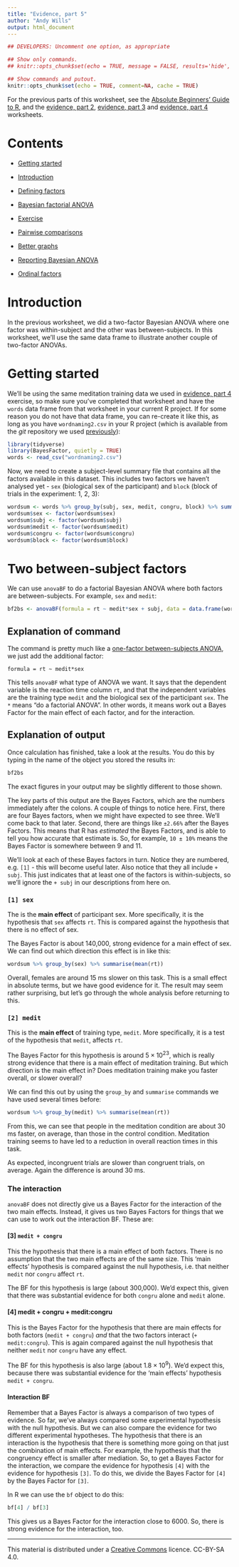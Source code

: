 ```yaml
---
title: "Evidence, part 5"
author: "Andy Wills"
output: html_document
---
```


```r
## DEVELOPERS: Uncomment one option, as appropriate

## Show only commands.
## knitr::opts_chunk$set(echo = TRUE, message = FALSE, results='hide', fig.keep = 'none', comment=NA)

## Show commands and putout.
knitr::opts_chunk$set(echo = TRUE, comment=NA, cache = TRUE)


```

For the previous parts of this worksheet, see the [Absolute Beginners' Guide to R](evidence.html), and the [evidence, part 2](anova1.html), [evidence, part 3](anova2.html) and [evidence, part 4](anova3.html) worksheets.

# Contents

- [Getting started](#start)

- [Introduction](#intro)

- [Defining factors](#factors) 

- [Bayesian factorial ANOVA](#bfact)

- [Exercise](#ex1)

- [Pairwise comparisons](#pairc)

- [Better graphs](#bettergraphs)

- [Reporting Bayesian ANOVA](#report)

- [Ordinal factors](#ordinal)

<a name="intro"></a>

# Introduction

In the previous worksheet, we did a two-factor Bayesian ANOVA where one factor was within-subject and the other was between-subjects. In this worksheet, we'll use the same data frame to illustrate another couple of two-factor ANOVAs.

<a name="start"></a>

# Getting started

We'll be using the same meditation training data we used in [evidence, part 4](anova3.html) exercise, so make sure you've completed that worksheet and have the  `words` data frame from that worksheet in your current R project. If for some reason you do not have that data frame, you can re-create it like this, as long as you have `wordnaming2.csv` in your R project (which is available from the _git_ repository we used [previously](preproc.html#load)):

```r
library(tidyverse)
library(BayesFactor, quietly = TRUE)
words <- read_csv("wordnaming2.csv")
```

Now, we need to create a subject-level summary file that contains all the factors available in this dataset. This includes two factors we haven't analysed yet - `sex` (biological sex of the participant) and `block` (block of trials in the experiment: 1, 2, 3):

```r
wordsum <- words %>% group_by(subj, sex, medit, congru, block) %>% summarise(rt = mean(rt))
wordsum$sex <- factor(wordsum$sex)
wordsum$subj <- factor(wordsum$subj)
wordsum$medit <- factor(wordsum$medit)
wordsum$congru <- factor(wordsum$congru)
wordsum$block <- factor(wordsum$block)
```

<a name="twoBS"></a>

# Two between-subject factors

We can use `anovaBF` to do a factorial Bayesian ANOVA where both factors are between-subjects. For example, `sex` and `medit`:

```r
bf2bs <- anovaBF(formula = rt ~ medit*sex + subj, data = data.frame(wordsum))
```

## Explanation of command

The command is pretty much like a [one-factor between-subjects ANOVA](), we just add the additional factor:

`formula = rt ~ medit*sex` 

This tells `anovaBF` what type of ANOVA we want. It says that the dependent variable is the reaction time column `rt`, and that the independent variables are the training type `medit` and the biological sex of the participant `sex`. The `*` means "do a factorial ANOVA". In other words, it means work out a Bayes Factor for the main effect of each factor, and for the interaction. 

## Explanation of output

Once calculation has finished, take a look at the results. You do this by typing in the name of the object you stored the results in:

```r
bf2bs
```

The exact figures in your output may be slightly different to those shown.

The key parts of this output are the Bayes Factors, which are the numbers immediately after the colons. A couple of things to notice here. First, there are four Bayes factors, when we might have expected to see three. We'll come back to that later. Second, there are things like `±2.66%` after the Bayes Factors. This means that R has _estimated_ the Bayes Factors, and is able to tell you how accurate that estimate is. So, for example, `10 ± 10%` means the Bayes Factor is somewhere between 9 and 11. 

We'll look at each of these Bayes factors in turn. Notice they are numbered, e.g. `[1]` - this will become useful later. Also notice that they all include  `+ subj`. This  just indicates that at least one of the factors is within-subjects, so we'll ignore the `+ subj` in our descriptions from here on.

### `[1] sex`

The is the **main effect** of participant sex. More specifically, it is the hypothesis that `sex`  affects `rt`. This is compared against the hypothesis that there is no effect of sex.

The Bayes Factor is about 140,000, strong evidence for  a main effect of sex. We can find out which direction this effect is in like this:

```r
wordsum %>% group_by(sex) %>% summarise(mean(rt))
```

Overall, females are around 15 ms slower on this task. This is a small effect in absolute terms, but we have good evidence for it. The result may seem rather surprising, but let's go through the whole analysis before returning to this.

### `[2] medit`

This is the **main effect** of training type, `medit`. More specifically, it is a test of the hypothesis that `medit`, affects `rt`. 

The Bayes Factor for this hypothesis is around $5 \times 10^{23}$, which is really strong evidence that there is a main effect of meditation training. But which direction is the main effect in? Does meditation training make you faster overall, or slower overall?

We can find this out by using the `group_by` and `summarise` commands we have used several times before:

```r
wordsum %>% group_by(medit) %>% summarise(mean(rt))
```

From this, we can see that people in the meditation condition are about 30 ms faster, on average, than those in the control condition. Meditation training seems to have led to a reduction in overall reaction times in this task.


As expected, incongruent trials are slower than congruent trials, on average. Again the difference is around 30 ms.

### The interaction

`anovaBF` does not directly give us a Bayes Factor for the interaction of the two main effects. Instead, it gives us two Bayes Factors for things that we can use to work out the interaction BF. These are:

#### [3] `medit + congru`

This the hypothesis that there is a main effect of both factors. There is no assumption that the two main effects are of the same size. This 'main effects' hypothesis is compared against the null hypothesis, i.e. that neither `medit` nor `congru` affect `rt`. 

The BF for this hypothesis is large (about 300,000). We'd expect this, given that there was substantial evidence for both `congru` alone and `medit` alone.

#### [4] medit + congru + medit:congru

This is the Bayes Factor for the hypothesis that there are main effects for both factors (`medit + congru`) _and_ that the two factors interact (`+ medit:congru`). This is again compared against the null hypothesis that neither `medit` nor `congru` have any effect. 

The BF for this hypothesis is also large (about $1.8 \times 10^{9}$). We'd expect this, because there was substantial evidence for the 'main effects' hypothesis `medit + congru`. 

#### Interaction BF

Remember that a Bayes Factor is always a comparison of two types of evidence. So far, we've always compared some experimental hypothesis with  the null hypothesis. But we can also compare the evidence for two different experimental hypotheses. The hypothesis that there is an interaction is the hypothesis that there is something more going on that just the combination of main effects. For example, the hypothesis that the congruency effect is smaller after mediation. So, to get a Bayes Factor for the interaction, we compare the evidence for hypothesis `[4]` with the evidence for hypothesis `[3]`. To do this, we divide the Bayes Factor for `[4]` by the Bayes Factor for `[3]`. 

In R we can use the `bf` object to do this:

```r
bf[4] / bf[3]
```

This gives us a Bayes Factor for the interaction close to 6000. So, there is strong evidence for the interaction, too.


___


This material is distributed under a [Creative Commons](https://creativecommons.org/) licence. CC-BY-SA 4.0. 


